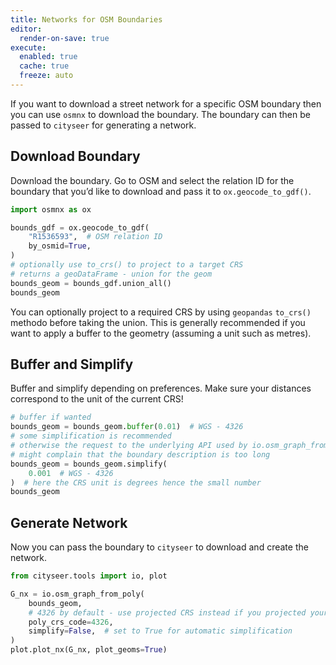 ```yaml
---
title: Networks for OSM Boundaries
editor:
  render-on-save: true
execute:
  enabled: true
  cache: true
  freeze: auto
---
```


If you want to download a street network for a specific OSM boundary then you can use `osmnx` to download the boundary. The boundary can then be passed to `cityseer` for generating a network.

## Download Boundary

Download the boundary. Go to OSM and select the relation ID for the boundary that you'd like to download and pass it to `ox.geocode_to_gdf()`.

```python
import osmnx as ox

bounds_gdf = ox.geocode_to_gdf(
    "R1536593",  # OSM relation ID
    by_osmid=True,
)
# optionally use to_crs() to project to a target CRS
# returns a geoDataFrame - union for the geom
bounds_geom = bounds_gdf.union_all()
bounds_geom
```

:::{.callout-tip}
You can optionally project to a required CRS by using `geopandas` `to_crs()` methodo before taking the union. This is generally recommended if you want to apply a buffer to the geometry (assuming a unit such as metres).
:::

## Buffer and Simplify

Buffer and simplify depending on preferences. Make sure your distances correspond to the unit of the current CRS!

```python
# buffer if wanted
bounds_geom = bounds_geom.buffer(0.01)  # WGS - 4326
# some simplification is recommended
# otherwise the request to the underlying API used by io.osm_graph_from_poly()
# might complain that the boundary description is too long
bounds_geom = bounds_geom.simplify(
    0.001  # WGS - 4326
)  # here the CRS unit is degrees hence the small number
bounds_geom
```

## Generate Network

Now you can pass the boundary to `cityseer` to download and create the network.

```python
from cityseer.tools import io, plot

G_nx = io.osm_graph_from_poly(
    bounds_geom,
    # 4326 by default - use projected CRS instead if you projected your GDF
    poly_crs_code=4326,
    simplify=False,  # set to True for automatic simplification
)
plot.plot_nx(G_nx, plot_geoms=True)
```
